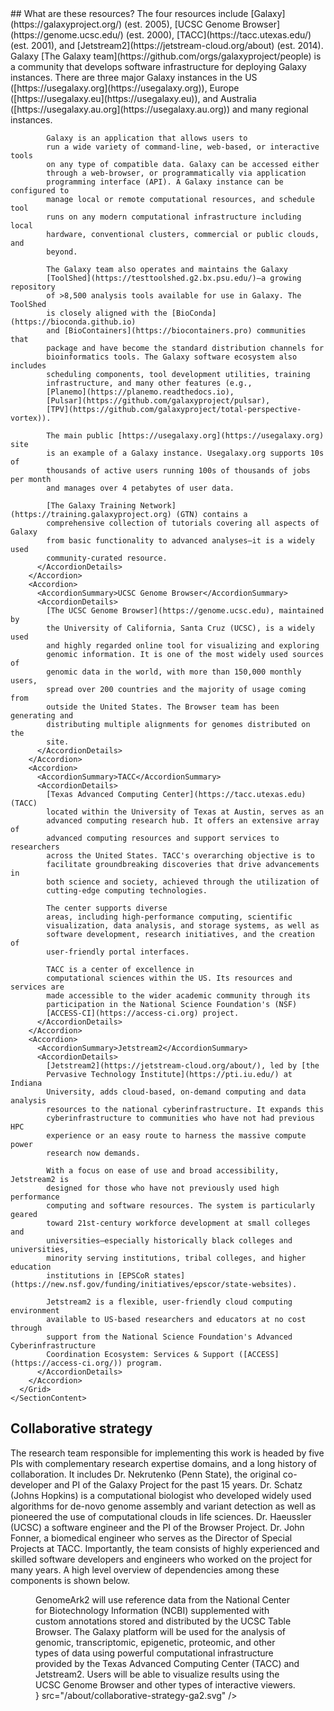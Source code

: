 <Section border>
  <SectionLayout paired>
    <SectionHeadline paired>
      ## What are these resources?
      <SubHeadline>
        The four resources include [Galaxy](https://galaxyproject.org/) (est.
        2005), [UCSC Genome Browser](https://genome.ucsc.edu/) (est. 2000),
        [TACC](https://tacc.utexas.edu/) (est. 2001), and [Jetstream2](https://jetstream-cloud.org/about) (est. 2014).
      </SubHeadline>
    </SectionHeadline>
    <SectionContent paired>
      <Grid gridSx={{ gap: 4 }}>
        <Accordion>
          <AccordionSummary>Galaxy</AccordionSummary>
          <AccordionDetails>
            [The Galaxy team](https://github.com/orgs/galaxyproject/people) is a
            community that develops software infrastructure for deploying Galaxy
            instances. There are three major Galaxy instances in the US
            ([https://usegalaxy.org](https://usegalaxy.org)), Europe
            ([https://usegalaxy.eu](https://usegalaxy.eu)), and Australia
            ([https://usegalaxy.au.org](https://usegalaxy.au.org)) and many
            regional instances.

            Galaxy is an application that allows users to
            run a wide variety of command-line, web-based, or interactive tools
            on any type of compatible data. Galaxy can be accessed either
            through a web-browser, or programmatically via application
            programming interface (API). A Galaxy instance can be configured to
            manage local or remote computational resources, and schedule tool
            runs on any modern computational infrastructure including local
            hardware, conventional clusters, commercial or public clouds, and
            beyond.

            The Galaxy team also operates and maintains the Galaxy
            [ToolShed](https://testtoolshed.g2.bx.psu.edu/)—a growing repository
            of >8,500 analysis tools available for use in Galaxy. The ToolShed
            is closely aligned with the [BioConda](https://bioconda.github.io)
            and [BioContainers](https://biocontainers.pro) communities that
            package and have become the standard distribution channels for
            bioinformatics tools. The Galaxy software ecosystem also includes
            scheduling components, tool development utilities, training
            infrastructure, and many other features (e.g.,
            [Planemo](https://planemo.readthedocs.io),
            [Pulsar](https://github.com/galaxyproject/pulsar),
            [TPV](https://github.com/galaxyproject/total-perspective-vortex)).

            The main public [https://usegalaxy.org](https://usegalaxy.org) site
            is an example of a Galaxy instance. Usegalaxy.org supports 10s of
            thousands of active users running 100s of thousands of jobs per month
            and manages over 4 petabytes of user data.

            [The Galaxy Training Network](https://training.galaxyproject.org) (GTN) contains a
            comprehensive collection of tutorials covering all aspects of Galaxy
            from basic functionality to advanced analyses—it is a widely used
            community-curated resource.
          </AccordionDetails>
        </Accordion>
        <Accordion>
          <AccordionSummary>UCSC Genome Browser</AccordionSummary>
          <AccordionDetails>
            [The UCSC Genome Browser](https://genome.ucsc.edu), maintained by
            the University of California, Santa Cruz (UCSC), is a widely used
            and highly regarded online tool for visualizing and exploring
            genomic information. It is one of the most widely used sources of
            genomic data in the world, with more than 150,000 monthly users,
            spread over 200 countries and the majority of usage coming from
            outside the United States. The Browser team has been generating and
            distributing multiple alignments for genomes distributed on the
            site.
          </AccordionDetails>
        </Accordion>
        <Accordion>
          <AccordionSummary>TACC</AccordionSummary>
          <AccordionDetails>
            [Texas Advanced Computing Center](https://tacc.utexas.edu) (TACC)
            located within the University of Texas at Austin, serves as an
            advanced computing research hub. It offers an extensive array of
            advanced computing resources and support services to researchers
            across the United States. TACC's overarching objective is to
            facilitate groundbreaking discoveries that drive advancements in
            both science and society, achieved through the utilization of
            cutting-edge computing technologies.

            The center supports diverse
            areas, including high-performance computing, scientific
            visualization, data analysis, and storage systems, as well as
            software development, research initiatives, and the creation of
            user-friendly portal interfaces.

            TACC is a center of excellence in
            computational sciences within the US. Its resources and services are
            made accessible to the wider academic community through its
            participation in the National Science Foundation's (NSF)
            [ACCESS-CI](https://access-ci.org) project.
          </AccordionDetails>
        </Accordion>
        <Accordion>
          <AccordionSummary>Jetstream2</AccordionSummary>
          <AccordionDetails>
            [Jetstream2](https://jetstream-cloud.org/about/), led by [the
            Pervasive Technology Institute](https://pti.iu.edu/) at Indiana
            University, adds cloud-based, on-demand computing and data analysis
            resources to the national cyberinfrastructure. It expands this
            cyberinfrastructure to communities who have not had previous HPC
            experience or an easy route to harness the massive compute power
            research now demands.

            With a focus on ease of use and broad accessibility, Jetstream2 is
            designed for those who have not previously used high performance
            computing and software resources. The system is particularly geared
            toward 21st-century workforce development at small colleges and
            universities—especially historically black colleges and universities,
            minority serving institutions, tribal colleges, and higher education
            institutions in [EPSCoR states](https://new.nsf.gov/funding/initiatives/epscor/state-websites).

            Jetstream2 is a flexible, user-friendly cloud computing environment
            available to US-based researchers and educators at no cost through
            support from the National Science Foundation's Advanced Cyberinfrastructure
            Coordination Ecosystem: Services & Support ([ACCESS](https://access-ci.org/)) program.
          </AccordionDetails>
        </Accordion>
      </Grid>
    </SectionContent>

  </SectionLayout>
</Section>
<Section divider>
  <SectionLayout>
    <SectionHeadline centered>
      <h2>Collaborative strategy</h2>
    </SectionHeadline>
    <SectionContent centered>
      The research team responsible for implementing this work is headed by five
      PIs with complementary research expertise domains, and a long history of
      collaboration. It includes Dr. Nekrutenko (Penn State), the original
      co-developer and PI of the Galaxy Project for the past 15 years. Dr. Schatz
      (Johns Hopkins) is a computational biologist who developed widely used algorithms
      for de-novo genome assembly and variant detection as well as pioneered the use of
      computational clouds in life sciences. Dr. Haeussler (UCSC) a software engineer and
      the PI of the Browser Project. Dr. John Fonner, a biomedical engineer who serves
      as the Director of Special Projects at TACC. Importantly, the team consists of
      highly experienced and skilled software developers and engineers who
      worked on the project for many years.
      A high level overview of dependencies among these components is
      shown below.
      <Figure
        alt="Collaborative Strategy"
        caption={
          <figcaption>
            <span>
              GenomeArk2 will use reference data from the National Center for
              Biotechnology Information (NCBI) supplemented with custom
              annotations stored and distributed by the UCSC Table Browser.
            </span>
            <span>
              The Galaxy platform will be used for the analysis of genomic,
              transcriptomic, epigenetic, proteomic, and other types of data
              using powerful computational infrastructure provided by the Texas
              Advanced Computing Center (TACC) and Jetstream2. Users will be
              able to visualize results using the UCSC Genome Browser and other
              types of interactive viewers.
            </span>
          </figcaption>
        }
        src="/about/collaborative-strategy-ga2.svg"
      />
    </SectionContent>
  </SectionLayout>
</Section>

